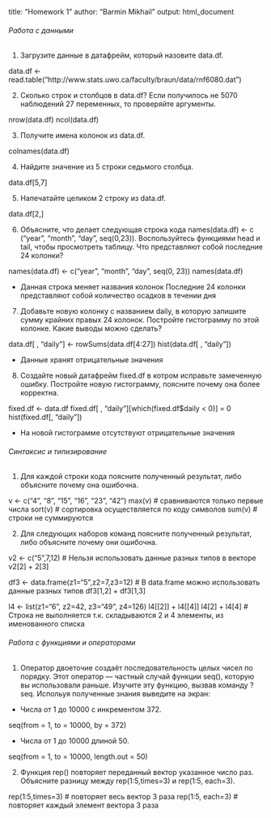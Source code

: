title: "Homework 1"
author: "Barmin Mikhail"
output: html_document



###### Работа с данными


1. Загрузите данные в датафрейм, который назовите data.df.

data.df <- read.table("http://www.stats.uwo.ca/faculty/braun/data/rnf6080.dat")


2. Сколько строк и столбцов в data.df? Если получилось не 5070 наблюдений 27 переменных, 
то проверяйте аргументы.

nrow(data.df)
ncol(data.df)


3. Получите имена колонок из data.df.

colnames(data.df)


4. Найдите значение из 5 строки седьмого столбца.

data.df[5,7]


5. Напечатайте целиком 2 строку из data.df.

data.df[2,]


6. Объясните, что делает следующая строка кода names(data.df) <- c
("year", "month", "day", seq(0,23)). Воспользуйтесь функциями head и tail, чтобы 
просмотреть таблицу. Что представляют собой последние 24 колонки?

names(data.df) <- c("year", "month", "day", seq(0, 23))
names(data.df)

* Данная строка меняет названия колонок
Последние 24 колонки представляют собой количество осадков в течении дня


7. Добавьте новую колонку с названием daily, в которую запишите сумму крайних правых 24 
колонок. Постройте гистограмму по этой колонке. Какие выводы можно сделать?

data.df[ , "daily"] <- rowSums(data.df[4:27])
hist(data.df[ , "daily"])

* Данные хранят отрицательные значения


8. Создайте новый датафрейм fixed.df в котром исправьте замеченную ошибку. 
Постройте новую гистограмму, поясните почему она более корректна.

fixed.df <- data.df
fixed.df[ , "daily"][which(fixed.df$daily < 0)] = 0
hist(fixed.df[, "daily"])

* На новой гистограмме отсутствуют отрицательные значения




###### Синтаксис и типизирование


1. Для каждой строки кода поясните полученный результат, либо объясните почему она ошибочна.

v <- c("4", "8", "15", "16", "23", "42")
max(v) # сравниваются только первые числа
sort(v) # сортировка осуществляется по коду символов 
sum(v) # строки не суммируются


2. Для следующих наборов команд поясните полученный результат, либо объясните почему 
они ошибочна.

v2 <- c("5",7,12) # Нельзя использовать данные разных типов в векторе
v2[2] + 2[3]

df3 <- data.frame(z1="5",z2=7,z3=12) # В data.frame можно использовать данные разных типов
df3[1,2] + df3[1,3]

l4 <- list(z1="6", z2=42, z3="49", z4=126)
l4[[2]] + l4[[4]]
l4[2] + l4[4] # Строка не выполняется т.к. складываются 2 и 4 элементы, из именованного списка




###### Работа с функциями и операторами


1. Оператор двоеточие создаёт последовательность целых чисел по порядку. Этот оператор — 
частный случай функции seq(), которую вы использовали раньше. Изучите эту функцию, вызвав 
команду ?seq. Испольуя полученные знания выведите на экран:

* Числа от 1 до 10000 с инкрементом 372.

seq(from = 1, to = 10000, by = 372)

* Числа от 1 до 10000 длиной 50.

seq(from = 1, to = 10000, length.out = 50)


2. Функция rep() повторяет переданный вектор указанное число раз. Объясните разницу между 
rep(1:5,times=3) и rep(1:5, each=3).

rep(1:5,times=3) # повторяет весь вектор 3 раза
rep(1:5, each=3) # повторяет каждый элемент вектора 3 раза